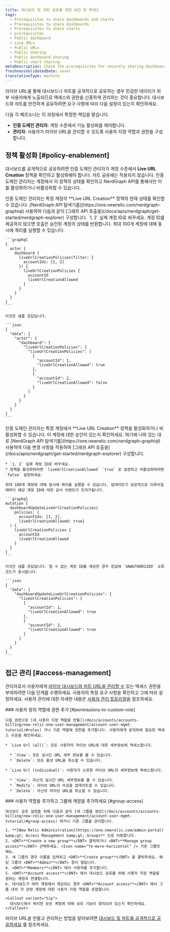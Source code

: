 ```yaml
---
title: 대시보드 및 차트 공유를 위한 보안 및 액세스
tags:
  - Prerequisites to share dashboards and charts
  - Prerequisites to share dashboards
  - Prerequisites to share charts
  - prerequisites
  - Public dashboard
  - Live URLs
  - Public URLs
  - Public sharing
  - Public dashboard sharing
  - Public chart sharing
metaDescription: Check the prerequisites for securely sharing dashboards and charts publicly.
freshnessValidatedDate: never
translationType: machine
---
```


라이브 URL을 통해 대시보드나 차트를 공개적으로 공유하는 경우 민감한 데이터가 외부 사용자에게 노출되므로 액세스와 권한을 신중하게 관리하는 것이 중요합니다. 대시보드와 차트를 안전하게 공유하려면 요구 사항에 따라 다음 설정이 있는지 확인하세요.

다음 각 페르소나는 이 과정에서 특정한 책임을 맡습니다.

* **인증 도메인 관리자**: 계정 수준에서 기능 활성화를 제어합니다.
* **관리자**: 사용자가 라이브 URL을 관리할 수 있도록 사용자 지정 역할과 권한을 구성합니다.

## 정책 활성화 [#policy-enablement]

대시보드를 공개적으로 공유하려면 인증 도메인 관리자가 계정 수준에서 <DNT>**Live URL Creation**</DNT> 정책을 확인하고 활성화해야 합니다. 차트 공유에는 적용되지 않습니다. 인증 도메인 관리자는 계정에서 이 정책의 상태를 확인하고 NerdGraph API를 통해서만 이를 활성화하거나 비활성화할 수 있습니다.

<CollapserGroup>
  <Collapser id="check-policy-status" title="계정에서 Live URL 생성 정책 상태 확인">
    인증 도메인 관리자는 특정 계정의 <DNT>**Live URL Creation**</DNT> 정책의 현재 상태를 확인할 수 있습니다. [NerdGraph API 탐색기를](https://one.newrelic.com/nerdgraph-graphiql) 사용하여 다음과 같이 [그래프 API 호출을](/docs/apis/nerdgraph/get-started/nerdgraph-explorer) 구성합니다. `1, 2` 실제 계정 ID로 바꾸세요. 계정 ID를 제공하지 않으면 호출은 승인된 계정의 상태를 반환합니다. 최대 100개 계정에 대해 동시에 쿼리를 실행할 수 있습니다.

    ```graphql
    {
      actor {
        dashboard {
          liveUrlCreationPolicies(filter: {
            accountIds: [1, 2]
          }) {
            liveUrlCreationPolicies {
              accountId
              liveUrlCreationAllowed          
            }
          }
        }
      }
    }
    ```

    이것은 샘플 응답입니다.

    ```json
    {
      "data": {
        "actor": {
          "dashboard": {
            "liveUrlCreationPolicies": {
              "liveUrlCreationPolicies": [
                {
                  "accountId": 1,
                  "liveUrlCreationAllowed": true
                },
                {
                  "accountId": 2,
                  "liveUrlCreationAllowed": false
                }
              ]
            }
          }
        }
      }
    }
    ```
  </Collapser>

  <Collapser id="enable-disable-policy" title="계정에서 라이브 URL 생성 정책을 활성화하거나 비활성화합니다.">
    인증 도메인 관리자는 특정 계정에서 <DNT>**Live URL Creation**</DNT> 정책을 활성화하거나 비활성화할 수 있습니다. 이 계정에 대한 승인이 있는지 확인하세요. 여기에 나와 있는 대로 [NerdGraph API 탐색기를](https://one.newrelic.com/nerdgraph-graphiql) 사용하여 다음 변경 사항을 적용하여 [그래프 API 호출을](/docs/apis/nerdgraph/get-started/nerdgraph-explorer) 구성합니다.

    * `1, 2` 실제 계정 ID로 바꾸세요.
    * 정책을 활성화하려면 `liveUrlCreationAllowed` `true` 로 설정하고 비활성화하려면 `false` 설정하세요.

    최대 100개 계정에 대해 동시에 쿼리를 실행할 수 있습니다. 업데이트가 성공적으로 이루어질 때마다 해당 계정 ID에 대한 감사 이벤트가 트리거됩니다.

    ```graphql
    mutation {
      dashboardUpdateLiveUrlCreationPolicies(
        policies: {
          accountIds: [1, 2], 
          liveUrlCreationAllowed: true}
      ) {
        liveUrlCreationPolicies {
          accountId
          liveUrlCreationAllowed
        }
      }
    }
    ```

    이것은 샘플 응답입니다. 알 수 없는 계정 ID를 제공한 경우 응답에 `UNAUTHORIZED` 오류 코드가 표시됩니다.

    ```json
    {
      "data": {
        "dashboardUpdateLiveUrlCreationPolicies": {
          "liveUrlCreationPolicies": [
            {
              "accountId": 1,
              "liveUrlCreationAllowed": true
            },
            {
              "accountId": 2,
              "liveUrlCreationAllowed": true
            }
          ]
        }
      }
    }
    ```
  </Collapser>
</CollapserGroup>

## 접근 관리 [#access-management]

관리자로서 사용자에게 [라이브 대시보드와 차트 URL을 관리할 수](/docs/query-your-data/explore-query-data/dashboards/share-charts-dashboards-externally/#dashboard) 있는 액세스 권한을 부여하려면 다음 단계를 수행하세요. 사용자의 특정 요구 사항을 확인하고 그에 따라 설정하세요. 사용자 관리에 대한 자세한 내용은 [사용자 관리 튜토리얼을](/docs/accounts/accounts-billing/new-relic-one-user-management/account-user-mgmt-tutorial/) 참조하세요.

<Steps>
  <Step>
    ### 사용자 정의 역할에 권한 추가 [#permissions-to-custom-role]

    다음 권한으로 [새 사용자 지정 역할을 만들](/docs/accounts/accounts-billing/new-relic-one-user-management/account-user-mgmt-tutorial/#roles) 거나 기존 역할에 권한을 추가합니다. 사용자에게 문의하여 필요한 액세스 수준을 확인하세요.

    * `Live Url (all)`: 모든 사용자의 라이브 URL에 대한 세부정보에 액세스합니다.

      * `View`: 모든 실시간 URL 세부 정보를 볼 수 있습니다.
      * `Delete`: 모든 활성 URL을 취소할 수 있습니다.

    * `Live Url (individual)`: 사용자가 소유한 라이브 URL의 세부정보에 액세스합니다.

      * `View`: 자신의 실시간 URL 세부정보를 볼 수 있습니다.
      * `Modify`: 라이브 URL의 속성을 업데이트할 수 있습니다.
      * `Delete`: 자신의 라이브 URL을 취소할 수 있습니다.
  </Step>

  <Step>
    ### 사용자 역할을 추가하고 그룹에 계정을 추가하세요 [#group-access]

    대시보드 공유 설정을 위해 다음과 같이 [새 그룹을 생성](/docs/accounts/accounts-billing/new-relic-one-user-management/account-user-mgmt-tutorial/#group-access) 하거나 기존 그룹을 관리합니다.

    1. **[New Relic Administration](https://one.newrelic.com/admin-portal) &amp;gt; Access Management &amp;gt; Groups** 으로 이동합니다.
    2. <DNT>**Create a new group**</DNT> 클릭하거나 <DNT>**Manage group access**</DNT> 선택하세요. <Icon name="fe-more-horizontal" /> 기존 그룹의 메뉴.
    3. 새 그룹의 경우 이름을 입력하고 <DNT>**Create group**</DNT> 을 클릭하세요. 해당 그룹의 <DNT>**Admin**</DNT> 창이 열립니다.
    4. <DNT>**Members**</DNT> 에서 사용자를 추가합니다.
    5. <DNT>**Account access**</DNT> 에서 대시보드 공유를 위해 사용자 지정 역할을 원하는 계정과 연결합니다.
    6. 대시보드가 여러 계정에서 제공되는 경우 <DNT>**Account access**</DNT> 에서 그룹 내의 각 관련 계정에 대한 사용자 지정 역할을 포함합니다.

    <Callout variant="tip">
      대시보드에서 쿼리한 모든 계정에 대해 공유 기능이 정의되어 있는지 확인하세요.
    </Callout>
  </Step>
</Steps>

라이브 URL을 만들고 관리하는 방법을 알아보려면 [대시보드 및 차트를 공개적으로 공유하세요](/docs/query-your-data/explore-query-data/dashboards/share-charts-dashboards-externally/#dashboard) 를 참조하세요.